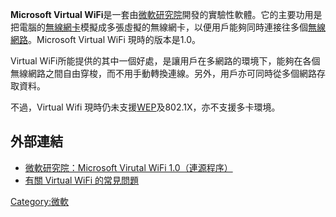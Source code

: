 '''Microsoft Virtual WiFi'''是一套由[[微軟研究院|微軟研究院]]開發的實驗性軟體。它的主要功用是把電腦的[[無線網卡|無線網卡]]模擬成多張虛擬的無線網卡，以便用戶能夠同時連接往多個[[無線網路|無線網路]]。Microsoft Virtual WiFi 現時的版本是1.0。

Virtual WiFi所能提供的其中一個好處，是讓用戶在多網路的環境下，能夠在各個無線網路之間自由穿梭，而不用手動轉換連線。另外，用戶亦可同時從多個網路存取資料。

不過，Virtual Wifi 現時仍未支援[[WEP|WEP]]及802.1X，亦不支援多卡環境。

== 外部連結 ==
* [http://research.microsoft.com/netres/projects/virtualwifi/software.htm 微軟研究院：Microsoft Virutal WiFi 1.0（連源程序）] {{Wayback|url=http://research.microsoft.com/netres/projects/virtualwifi/software.htm |date=20081202151448 }} {{en}}
* [http://research.microsoft.com/netres/projects/virtualwifi/software_faq.htm 有關 Virtual WiFi 的常見問題] {{Wayback|url=http://research.microsoft.com/netres/projects/virtualwifi/software_faq.htm |date=20081205020843 }}

{{Microsoft-stub}}

[[Category:微軟|Category:微軟]]